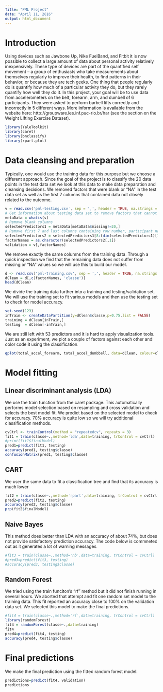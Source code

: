 ```yaml
---
Title: "PML Project"
date: "April 11, 2016"
output: html_document
---
```

# Introduction
Using devices such as Jawbone Up, Nike FuelBand, and Fitbit it is now possible to collect a large amount of data about personal activity relatively inexpensively. These type of devices are part of the quantified self movement – a group of enthusiasts who take measurements about themselves regularly to improve their health, to find patterns in their behavior, or because they are tech geeks. One thing that people regularly do is quantify how much of a particular activity they do, but they rarely quantify how well they do it. In this project, your goal will be to use data from accelerometers on the belt, forearm, arm, and dumbell of 6 participants. They were asked to perform barbell lifts correctly and incorrectly in 5 different ways. More information is available from the website here: http://groupware.les.inf.puc-rio.br/har (see the section on the Weight Lifting Exercise Dataset).

```r
library(YaleToolkit)
library(caret)
library(bnclassify)
library(rpart.plot)
```

# Data cleansing and preparation
Typically, one would use the training data for this purpose but we choose a different approach. Since the goal of the project is to classify the 20 data points in the test data set we look at this data to make data preparation and cleansing decisions. We removed factors that were blank or "NA" in the test data set as well as the first 7 columns that contained data not closely related to the outcome.

```r
v = read.csv('pml-testing.csv', sep = ',', header = TRUE, na.strings = 'NA')
# Get information about testing data set to remove factors that cannot be used to predict
metaData = whatis(v)
# Remove blank columns
selectedPredictors1 = metaData[metaData$missing!=20,]
# Remove first 7 and last columns containing row number, participant name, time data and id number
selectedPredictors2 = selectedPredictors1[8:(dim(selectedPredictors1)[1]-1),]
factorNames = as.character(selectedPredictors2[,1])
validation = v[,factorNames]
```


We remove exactly the same columns from the training data. Through a quick inspection we find that the remaining data does not suffer from missing or "NA" values so we will use this to build our model.

```r
d <- read.csv('pml-training.csv', sep = ',', header = TRUE, na.strings = 'NA')
dClean = d[,c(factorNames, 'classe')]
head(dClean)
```

We divide the training data further into a training and testing/validation set. We will use the training set to fit various models and then use the testing set to check for model accuracy.

```r
set.seed(123)
inTrain <- createDataPartition(y=dClean$classe,p=0.75,list = FALSE)
training = dClean[inTrain,]
testing  = dClean[-inTrain,]
```

We are still left with 53 predictors and it is hard to apply visualization tools. Just as an experiment, we plot a couple of factors against each other and color code it using the classification.
```r
qplot(total_accel_forearm, total_accel_dumbbell, data=dClean, colour=classe)
```


# Model fitting
## Linear discriminant analysis (LDA)
We use the train function from the caret package. This automatically performs model selection based on resampling and cross validation and selects the best model fit. We predict based on the selected model to check for accuracy. 70% accuracy is quite low so we will try additional classification methods.
```r
cvCtrl <- trainControl(method = "repeatedcv", repeats = 3)
fit1 = train(classe~.,method='lda',data=training, trControl = cvCtrl)
#print(fit1$finalModel)
pred1=predict(fit1, testing)
accuracy(pred1, testing$classe)
confusionMatrix(pred1, testing$classe)
```

## CART
We user the same data to fit a classification tree and find that its accuracy is much lower
```r
fit2 = train(classe~.,method='rpart',data=training, trControl = cvCtrl)
pred2=predict(fit2, testing)
accuracy(pred2, testing$classe)
prp(fit2$finalModel)
```

## Naive Bayes
This method does better than LDA with an accuracy of about 74%, but does not provide satisfactory prediction accuracy. The code below is commneted out as it generates a lot of warning messages.
```r
#fit3 = train(classe~.,method='nb',data=training, trControl = cvCtrl)
#pred3=predict(fit3, testing)
#accuracy(pred3, testing$classe)
```

## Random Forest
We tried using the train funciton's "rf" method but it did not finish running in several hours. We aborted that attempt and fit one random set model to the training data. This fit reported an accuracy close to 100% on the validation data set. We selected this model to make the final predictions.

```r
#fit4 = train(classe~.,method='rf',data=training, trControl = cvCtrl)
library(randomForest)
fit4 = randomForest(classe~.,data=training)
fit4
pred4=predict(fit4, testing)
accuracy(pred4, testing$classe)
```

# Final predictions
We make the final prediction using the fitted random forest model.
```r
predictions=predict(fit4, validation)
predictions
```
